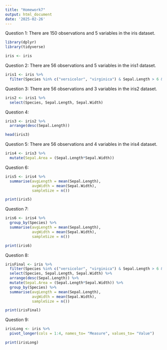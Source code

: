 ```yaml
---
title: "Homework7"
output: html_document
date: '2025-02-26'
---
```


Question 1: There are 150 observations and 5 variables in the iris dataset.

```r
library(dplyr)
library(tidyverse)

iris <- iris

```

Question 2: There are 56 observations and 5 variables in the iris1 dataset. 

```r

iris1 <- iris %>% 
  filter(Species %in% c("versicolor", "virginica") & Sepal.Length > 6 & Sepal.Width > 2.5)

```

Question 3: There are 56 observations and 3 variables in the iris2 dataset. 

```r

iris2 <- iris1 %>% 
  select(Species, Sepal.Length, Sepal.Width)

```

Question 4: 

```r

iris3 <- iris2 %>% 
  arrange(desc(Sepal.Length))

head(iris3)

```

Question 5: There are 56 observations and 4 variables in the iris4 dataset. 

```r

iris4 <- iris3 %>% 
  mutate(Sepal.Area = (Sepal.Length*Sepal.Width))

```

Question 6:

```r

iris5 <- iris4 %>% 
  summarise(avgLength = mean(Sepal.Length),
            avgWidth = mean(Sepal.Width),
            sampleSize = n())

print(iris5)

```

Question 7:

```r

iris6 <- iris4 %>% 
  group_by(Species) %>% 
  summarise(avgLength = mean(Sepal.Length),
            avgWidth = mean(Sepal.Width),
            sampleSize = n())

print(iris6)

```

Question 8:

```r

irisFinal <- iris %>% 
  filter(Species %in% c("versicolor", "virginica") & Sepal.Length > 6 & Sepal.Width > 2.5) %>% 
  select(Species, Sepal.Length, Sepal.Width) %>% 
  arrange(desc(Sepal.Length)) %>% 
  mutate(Sepal.Area = (Sepal.Length*Sepal.Width)) %>% 
  group_by(Species) %>% 
  summarise(avgLength = mean(Sepal.Length),
            avgWidth = mean(Sepal.Width),
            sampleSize = n())

print(irisFinal)

```

Question 9:

```r

irisLong <- iris %>% 
  pivot_longer(cols = 1:4, names_to= "Measure", values_to= "Value")

print(irisLong)

```













